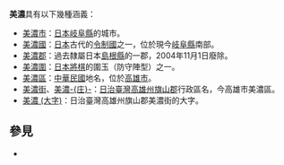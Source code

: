 '''美濃'''具有以下幾種涵義：
*[[美濃市|美濃市]]：[[日本|日本]][[岐阜縣|岐阜縣]]的城市。
*[[美濃國|美濃國]]：[[日本|日本]]古代的[[令制國|令制國]]之一，位於現今[[岐阜縣|岐阜縣]]南部。
*[[美濃郡|美濃郡]]：過去隸屬日本[[島根縣|島根縣]]的一郡，2004年11月1日廢除。
*[[美濃圍|美濃圍]]：[[日本將棋|日本將棋]]的圍玉（防守陣型）之一。
*[[美濃區|美濃區]]：[[中華民國|中華民國]]地名，位於[[高雄市|高雄市]]。
*[[美濃街|美濃街]]、[[美濃庄|美濃-{庄}-]]：[[日治臺灣|日治臺灣]][[高雄州|高雄州]][[旗山郡|旗山郡]]行政區名，今高雄市美濃區。
*[[美濃_(大字)|美濃 (大字)]]：日治臺灣高雄州旗山郡美濃街的大字。

==參見==
*{{lookfrom|美濃}}

{{disambig|M|Cat=二字亚洲地名消歧义}}